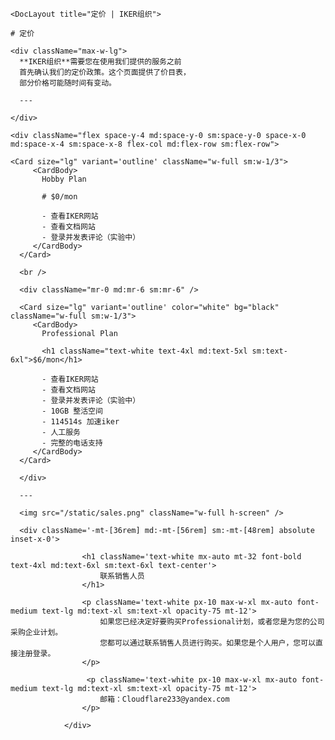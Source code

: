 
    <DocLayout title="定价 | IKER组织">

    # 定价

    <div className="max-w-lg">
      **IKER组织**需要您在使用我们提供的服务之前
      首先确认我们的定价政策。这个页面提供了价目表，
      部分价格可能随时间有变动。

      ---

    </div>

    <div className="flex space-y-4 md:space-y-0 sm:space-y-0 space-x-0 md:space-x-4 sm:space-x-8 flex-col md:flex-row sm:flex-row">

    <Card size="lg" variant='outline' className="w-full sm:w-1/3">
         <CardBody>
           Hobby Plan

           # $0/mon

           - 查看IKER网站
           - 查看文档网站
           - 登录并发表评论（实验中）
         </CardBody>
      </Card>

      <br />

      <div className="mr-0 md:mr-6 sm:mr-6" />

      <Card size="lg" variant='outline' color="white" bg="black" className="w-full sm:w-1/3">
         <CardBody>
           Professional Plan

           <h1 className="text-white text-4xl md:text-5xl sm:text-6xl">$6/mon</h1>

           - 查看IKER网站
           - 查看文档网站
           - 登录并发表评论（实验中）
           - 10GB 整活空间
           - 114514s 加速iker
           - 人工服务
           - 完整的电话支持
         </CardBody>
      </Card>

      </div>

      ---

      <img src="/static/sales.png" className="w-full h-screen" />

      <div className='-mt-[36rem] md:-mt-[56rem] sm:-mt-[48rem] absolute inset-x-0'>

                    <h1 className='text-white mx-auto mt-32 font-bold text-4xl md:text-6xl sm:text-6xl text-center'>
                        联系销售人员
                    </h1>

                    <p className='text-white px-10 max-w-xl mx-auto font-medium text-lg md:text-xl sm:text-xl opacity-75 mt-12'>
                        如果您已经决定好要购买Professional计划，或者您是为您的公司采购企业计划。
                        您都可以通过联系销售人员进行购买。如果您是个人用户，您可以直接注册登录。
                    </p>

                     <p className='text-white px-10 max-w-xl mx-auto font-medium text-lg md:text-xl sm:text-xl opacity-75 mt-12'>
                        邮箱：Cloudflare233@yandex.com
                    </p>

                </div>

</DocLayout>

